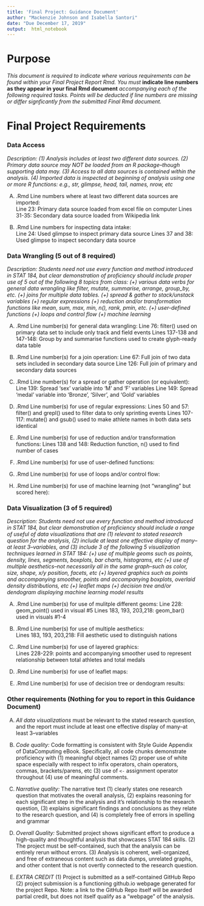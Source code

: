 ```yaml
---
title: 'Final Project: Guidance Document'
author: "Mackenzie Johnson and Isabella Santori"
date: "Due December 17, 2019"
output:  html_notebook
---
```


# Purpose

*This document is required to indicate where various requirements can be found within your Final Project Report Rmd.  You must* **indicate line numbers as they appear in your final Rmd document** *accompanying each of the following required tasks. Points will be deducted if line numbers are missing or differ signficantly from the submitted Final Rmd document.*  


# Final Project Requirements


### Data Access

*Description: (1) Analysis includes at least two different data sources. (2) Primary data source may NOT be loaded from an R package--though supporting data may. (3) Access to all data sources is contained within the analysis. (4) Imported data is inspected at beginning of analysis using one or more R functions: e.g., str, glimpse, head, tail, names, nrow, etc*

(A) .Rmd Line numbers where at least two different data sources are imported:  
    Line 23: Primary data source loaded from excel file on computer
    Lines 31-35: Secondary data source loaded from Wikipedia link 
    
(B) .Rmd Line numbers for inspecting data intake:  
    Line 24: Used glimpse to inspect primary data source
    Lines 37 and 38: Used glimpse to inspect secondary data source

### Data Wrangling (5 out of 8 required)

*Description: Students need not use every function and method introduced in STAT 184, but clear demonstration of proficiency should include proper use of 5 out of the following 8 topics from class: (+) various data verbs for general data wrangling like filter, mutate, summarise, arrange, group_by, etc. (+) joins for multiple data tables. (+) spread & gather to stack/unstack variables (+) regular expressions (+) reduction and/or transformation functions like mean, sum, max, min, n(), rank, pmin, etc. (+) user-defined functions (+) loops and control flow (+) machine learning*


(A) .Rmd Line number(s) for general data wrangling: 
    Line 76: filter() used on primary data set to include only track and field events
    Lines 137-138 and 147-148: Group by and summarise functions used to create glyph-ready data table
    
(B) .Rmd Line number(s) for a join operation: 
    Line 67: Full join of two data sets included in secondary data source
    Line 126: Full join of primary and secondary data sources

(C) .Rmd Line number(s) for a spread or gather operation (or equivalent):
    Line 139: Spread 'sex' variable into 'M' and 'F' variables
    Line 149: Spread 'medal' variable into 'Bronze', 'Silver', and 'Gold' variables

(D) .Rmd Line number(s) for use of regular expressions: 
    Lines 50 and 57: filter() and grepl() used to filter data to only sprinting events
    Lines 107-117: mutate() and gsub() used to make athlete names in both data sets identical

(E) .Rmd Line number(s) for use of reduction and/or transformation functions: 
    Lines 138 and 148: Reduction function, n() used to find number of cases 

(F) .Rmd Line number(s) for use of user-defined functions: 


(G) .Rmd Line number(s) for use of loops and/or control flow: 


(H) .Rmd Line number(s) for use of machine learning (not "wrangling" but scored here): 



### Data Visualization (3 of 5 required)

*Description: Students need not use every function and method introduced in STAT 184, but clear demonstration of proficiency should include a range of useful of data visualizations that are (1) relevant to stated research question for the analysis, (2) include at least one effective display of many--at least 3--variables, and (3) include 3 of the following 5 visualization techniques learned in STAT 184: (+) use of multiple geoms such as points, density, lines, segments, boxplots, bar charts, histograms, etc (+) use of multiple aesthetics--not necessarily all in the same graph--such as color, size, shape, x/y position, facets, etc (+) layered graphics such as points and accompanying smoother, points and accompanying boxplots, overlaid density distributions, etc (+) leaflet maps (+) decision tree and/or dendogram displaying machine learning model results*


(A) .Rmd Line number(s) for use of mulitple different geoms:
    Line 228: geom_point() used in visual #5
    Lines 183, 193, 203,218: geom_bar() used in visuals #1-4

(B) .Rmd Line number(s) for use of multiple aesthetics:  
    Lines 183, 193, 203,218: Fill aesthetic used to distinguish nations

(C) .Rmd Line number(s) for use of layered graphics:  
    Lines 228-229: points and accompanying smoother used to represent relationship between total athletes and total medals

(D) .Rmd Line number(s) for use of leaflet maps:  

(E) .Rmd Line number(s) for use of decision tree or dendogram results:    


### Other requirements (Nothing for you to report in this Guidance Document)

(A) *All data visualizations* must be relevant to the stated research question, and the report must include at least one effective display of many--at least 3--variables 

(B) *Code quality:* Code formatting is consistent with Style Guide Appendix of DataComputing eBook. Specifically, all code chunks demonstrate proficiency with (1) meaningful object names (2) proper use of white space especially with respect to infix operators, chain operators, commas, brackets/parens, etc (3) use of `<-` assignment operator throughout (4) use of meaningful comments.

(C) *Narrative quality:* The narrative text (1) clearly states one research question that motivates the overall analysis, (2) explains reasoning for each significant step in the analysis and it's relationship to the research question, (3) explains significant findings and conclusions as they relate to the research question, and (4) is completely free of errors in spelling and grammar

(D) *Overall Quality:* Submitted project shows significant effort to produce a high-quality and thoughtful analysis that showcases STAT 184 skills. (2) The project must be self-contained, such that the analysis can be entirely rerun without errors. (3) Analysis is coherent, well-organized, and free of extraneous content such as data dumps, unrelated graphs, and other content that is not overtly connected to the research question.

(E) *EXTRA CREDIT* (1) Project is submitted as a self-contained GitHub Repo (2) project submission is a functioning github.io webpage generated for the project Repo. Note: a link to the GitHub Repo itself will be awarded partial credit, but does not itself qualify as a "webpage" of the analysis.



